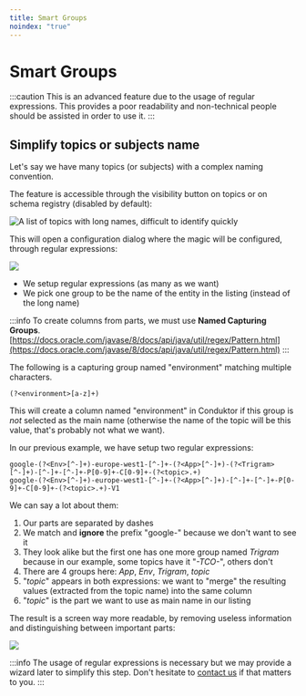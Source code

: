 ```yaml
---
title: Smart Groups
noindex: "true"
---
```


# Smart Groups

:::caution
This is an advanced feature due to the usage of regular expressions. This provides a poor
readability and non-technical people should be assisted in order to use it.
:::

## Simplify topics or subjects name

Let's say we have many topics \(or subjects\) with a complex naming convention.

The feature is accessible through the visibility button on topics or on schema registry \(disabled by default\):

![A list of topics with long names, difficult to identify quickly](../../assets/screenshot-2020-05-01-at-01.14.32.png)

This will open a configuration dialog where the magic will be configured, through regular expressions:

![](../../assets/screenshot-2020-05-01-at-01.18.56.png)

- We setup regular expressions \(as many as we want\)
- We pick one group to be the name of the entity in the listing \(instead of the long name\)

:::info
To create columns from parts, we must use **Named Capturing Groups**.
[https://docs.oracle.com/javase/8/docs/api/java/util/regex/Pattern.html](https://docs.oracle.com/javase/8/docs/api/java/util/regex/Pattern.html)
:::

The following is a capturing group named "environment" matching multiple characters.

```text
(?<environment>[a-z]+)
```

This will create a column named "environment" in Conduktor if this group is _not_ selected as the main name \(otherwise the name of the topic will be this value, that's probably not what we want\).

In our previous example, we have setup two regular expressions:

```text
google-(?<Env>[^-]+)-europe-west1-[^-]+-(?<App>[^-]+)-(?<Trigram>[^-]+)-[^-]+-[^-]+-P[0-9]+-C[0-9]+-(?<topic>.+)
google-(?<Env>[^-]+)-europe-west1-[^-]+-(?<App>[^-]+)-[^-]+-[^-]+-P[0-9]+-C[0-9]+-(?<topic>.+)-V1
```

We can say a lot about them:

1. Our parts are separated by dashes
2. We match and **ignore** the prefix "google-" because we don't want to see it
3. They look alike but the first one has one more group named _Trigram_ because in our example, some topics have it "_-TCO-_", others don't
4. There are 4 groups here: _App_, _Env_, _Trigram_, _topic_
5. "_topic_" appears in both expressions: we want to "merge" the resulting values \(extracted from the topic name\) into the same column
6. "_topic_" is the part we want to use as main name in our listing

The result is a screen way more readable, by removing useless information and distinguishing between important parts:

![](../../assets/screenshot-2020-05-01-at-01.43.05.png)

:::info
The usage of regular expressions is necessary but we may provide a wizard later to simplify this
step. Don't hesitate to [contact us](https://www.conduktor.io/contact) if that matters to you.
:::
